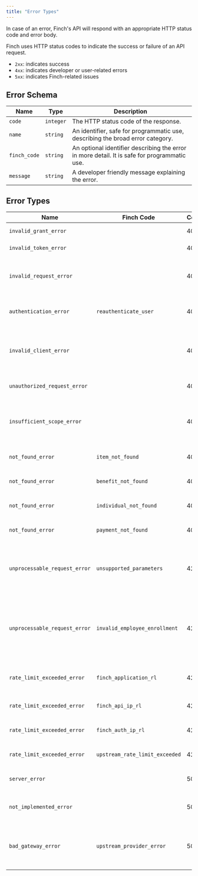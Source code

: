 ```yaml
---
title: "Error Types"
---
```


In case of an error, Finch's API will respond with an appropriate HTTP status code and error body.

Finch uses HTTP status codes to indicate the success or failure of an API request.

- `2xx`: indicates success
- `4xx`: indicates developer or user-related errors
- `5xx`: indicates Finch-related issues

## Error Schema

Name | Type | Description
-----|------|------------
`code` | `integer` | The HTTP status code of the response.
`name` | `string` | An identifier, safe for programmatic use, describing the broad error category.
`finch_code` | `string` | An optional identifier describing the error in more detail. It is safe for programmatic use.
`message` | `string` | A developer friendly message explaining the error.

## Error Types

Name | Finch Code | Code | Description
-----|------------|------|------------
`invalid_grant_error` | | 400 | The authorization code is invalid.
`invalid_token_error` | | 401 | The `access_token` is incorrect.
`invalid_request_error` | | 401 | The request does not match the docs. Example: the request is missing a query parameter.
`authentication_error` | `reauthenticate_user` | 401 | The user will need to reconnect their employment system. See more here.
`invalid_client_error` | | 401 | The provided application credentials were incorrect. Relevant to the `/auth/token` endpoint.
`unauthorized_request_error` | | 401 | The `access_token` is missing from the header.
`insufficient_scope_error` | | 403 | The application credentials have insufficient permissions to access the requested product.
`not_found_error` |`item_not_found`| 404 | The requested resource could not be found.
`not_found_error` |`benefit_not_found`| 404 | The requested benefit could not be found.
`not_found_error` |`individual_not_found`| 404 | The requested individual could not be found.
`not_found_error` | `payment_not_found` | 404 | The requested payment could not be found.
`unprocessable_request_error` |`unsupported_parameters`| 422 | Parameters provided are not supported by the provider or benefit. Relevant to the `/employer/benefits/*` endpoints.
`unprocessable_request_error` |`invalid_employee_enrollment`| 422 | The employee is unable to be enrolled in a benefit due specific to constraints on the provider side. Relevant to the `/employer/benefits/*` endpoints.
`rate_limit_exceeded_error` | `finch_application_rl` | 429 | The application has exceeded Finch's [application rate limits](/api-reference/development-guides/Rate-Limits#application-rate-limits).
`rate_limit_exceeded_error` | `finch_api_ip_rl` | 429 | The application has exceeded Finch's [IP Address rate limits](/api-reference/development-guides/Rate-Limits#ip-address-rate-limits).
`rate_limit_exceeded_error` | `finch_auth_ip_rl` | 429 | The application has exceeded [Finch Connect rate limits](/api-reference/development-guides/Rate-Limits#finch-connect-rate-limits).
`rate_limit_exceeded_error` | `upstream_rate_limit_exceeded` | 429 | The application has exceeded [upstream provider rate limits](/api-reference/development-guides/Rate-Limits#upstream-provider-rate-limits).
`server_error` | | 500 | The server experienced an unexpected error.
`not_implemented_error` | | 501 | Finch does not support this specific endpoint for this specific provider.
`bad_gateway_error` | `upstream_provider_error` | 502 | The server experienced an unexpected error while interacting with an upstream service, such as a provider.
